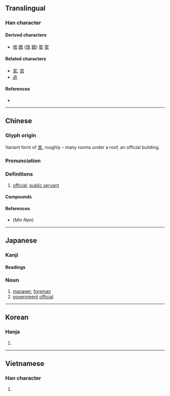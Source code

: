 {{also|宮}}
{{character info/new}}
==Translingual==

===Han character===
{{Han char|rn=40|rad=宀|as=05|sn=8|four=30777|canj=JRLR|ids=⿱宀㠯}}

====Derived characters====
* [[倌]] [[館]] ([[馆]] [[舘]]) [[菅]] [[管]]

====Related characters====
* [[宮]], [[宫]]
* [[追]]

====References====
* {{Han ref|kx=0283.150|dkj=07107|dj=0558.010|hdz=20921.040|uh=5B98|ud=23448|bh=A978|bd=43384}}

----

==Chinese==
{{zh-forms}}

===Glyph origin===
{{Han etym}}
Variant form of [[宮]], roughly {{Han compound|宀|呂|ls=ic}} – many rooms under a roof, an official building.

===Pronunciation===
{{zh-pron
|m=guān
|m-s=
|c=gun1
|c-t=
|g=
|h=pfs=kôn;gd=guon1
|j=
|mb=gúing
|md=guăng
|mn=koaⁿ/koan
|mn_note=koaⁿ - vernacular, koan - literary
|mn-t=guan1
|w=1kuoe
|x=
|mc=y
|oc=y
|ma=
|cat=n
}}

===Definitions===
{{zh-hanzi}}

# [[official]], [[public servant]]

====Compounds====
{{zh-der|官辦|官報|官報私仇|官逼民反|官兵|官艙|官倒|官邸|官方|官服|官府|官官相護|官家|官價|官吏|官僚|官僚主義|官僚資本|官僚資產階級|官能|官能團|官氣|官腔|官商|官司|官銜|官燕|官樣文章|官印|官員|官職|官制|副官|官程|器官移植|保防軍官|司令官|官場如戲|加官晉爵|官銜牌|同考官|天官|官使|器官|官架子|官健|五花官誥|官運亨通|官宦人家|官韻|官箴|官兒|官卑職小|封官|官業|內官|侵官|官名|女官|官佐|史官|官派|便官|官板兒|官休|官作|官籍|官身|官官相為|官定|官課|官軍|感官|官止神行|冠帶官|官客|官紳|官莊|官物|免官|上官|官路|官聲|官樣|官屬|做官|保民官|官生|官用|外官|客官|官收官兌|官股|令官|性器官|九官鳥|官房|勛官|代官|官虎吏狼|入官|官宦氣息|官拜|官等|吃官司|尊官厚祿|官塘|判官筆|感覺器官|冗官|小官人|官署|小官|外交官|報官|恩官|器官銀行|告官|下官|官契|好官|官法|官費|官窯|厚祿高官|依官仗勢|官方網站|官罷|從官|官馬大路|官稱兒|司法官|官古戶|問官|地方官|廂官|去官|官祿|官婢|小官兒|刑官|官料藥|平行官署|官卷|堂候官|不當官|官妓|半官方|官情紙薄|差官|在官|州官放火|官次|官僚政治|官邪|園官|屯官|居官|五官|升官|官話字母|官准|封官許願|加官|倚官仗勢|將官|官囊|官會子|大官|寒官|官房學派|官奴|宦官|丟官|官鹽|官高祿厚|官馬|官面兒|官階|官長|官道|官送|官賣|官資|官謗|官諱|官誥|官話|官計|官親|官規|官衣|官衙|官蔭|官舍|官能交錯|官綠|官紗|官紀|官糧|官立|官秩|官秤|官租|官督商辦|官田|官產|官牒|官爵|官渡|官法如爐|官欠|官校|官本|官星透露|官星|官斷|官捕|官廨|官帽|官常|官帖|官差|官尺|官官相衛|官守|官媒|官場|官商合辦|官商勾結|官品|官告|官卑祿薄|官刻本|官刑|官俸|三官|官宦|官酒|州官|奉官|官運|官醫|先行官|官面|官衫帔子|中官|加官進爵|大老官|官防|官書|官人|呼吸器官|官廳|六官|太平官|官款|保密軍官|官息|天官賜福|天官書|士官|官渡之戰|大法官|官曆|伶官|夏官|官務|品官|學官|官癮|堂後官|官事|官民|在官言官|出官|土官|京官|官堂|倚官託勢|命官|官界|問官答花|官座兒|哨官|仙官|官街|官店|周官|官憲|具官|官位|冷官|堂官|報官囚|官閥|加官進祿|判官頭|官學|一官半職|官員祇候|判官|事務官|審判官|官費生|官師|大官富貴|僧官|值星官|官章|濫官汙吏|打官防|拜官|枝官|爪牙官|文武百官|殿頭官|指揮官|方面官|打官事|磨官兒|末官|百官|書記官|父母官|棄官歸田|星官|本管官|排泄器官|牙官|教官|稗官|狗官|旗牌官|打官腔|海瑞罷官|春官|理刑官|田官|漢官威儀|沒頭官司|打官話|文官果|打官司|提牢官|稗官野史|稗官小說|秋官|禮官|新郎官|祠官|捐官|磨官|當官追究|沒官|真官|武官|看官|熱官|消化器官|法官|監斬官|瘝官|文官|曠官|生殖器官|棄官歸鄉|理官|發音器官|散官|狗仗官勢|疇官|當官|本官|王官|房官|授官廳|無頭官事|方面官員|打官鋪|濫吏贓官|清官|抱官囚|材官|水官|求官|檢察官|校官|服官|打加官|政務官|衙官屈宋|進官|豆腐官|醫官|蝨官|貪官汙吏|顯官|警官|試官|言官|考官|高級官員|農官|郵官|簾官|軍官學校|翻譯官|高等文官|經官動府|高官大祿|納官|賣官鬻獄|飛官|經筵講官|街官|解官|賣官|貢官|護民官|譯官|高官極品|通事官|跳加官|靈官|見官|黜官|鬻官賣爵|達官顯宦|高官顯爵|高官重祿|高官|美官|罷官|黑官|高官厚祿|達官|誇官|跟官|鄉官|識面臺官|辭官|聽候官身|行政官|陰官|陞官圖|貪官|貴官|販官鬻爵|貪官蠹役|長官|鐵面判官|錦官城|聽事官|護官符|諫官|蠶官|賣官鬻爵|閹官|買官|選官|郎官|老官|送官|運動器官|通官|巡官|芝麻官|軍官|跳判官|經官|閒官|贓官|職官|買官鬻爵|警官學校|筆墨官司|行政官署|裙帶官|蒞官|達官顯要|達官貴人|藍青官話|縣官|官埠橋|官壋|接官|三官廟|銅官}}

====References====
* (''Min Nan'') {{thcwd|3824}}

{{zh-cat|Elementary}}

----

==Japanese==

===Kanji===
{{ja-kanji|grade=4|rs=宀05}}

====Readings====
{{ja-readings
|goon=かん<くわん
|kanon=かん<くわん
|kun=つかさ-, おおやけ-
}}

===Noun===
{{ja-noun|つかさ}}

# [[manager]], [[foreman]]
# [[government]] [[official]]

{{c|ja|People|Occupations}}

----

==Korean==

===Hanja===
{{ko-hanja|hangeul=관|mr=kwan}}

# {{defn|lang=ko|sort=宀05}}

----

==Vietnamese==

===Han character===
{{vi-hantu|[[quan]]|rs=宀05}}

# {{defn|lang=vi|sort=宀05}}